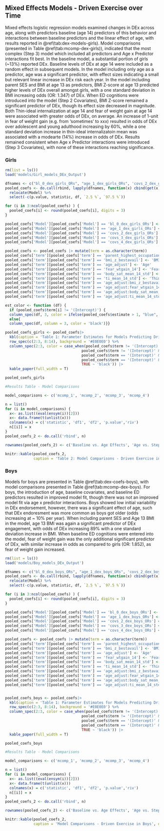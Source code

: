 ## Mixed Effects Models - Driven Exercise over Time

Mixed effects logistic regression models examined changes in DEx across age, along with predictors baseline (age 14) predictors of this behavior and interactions between baseline predictors and the linear effect of age, with results reported in \@ref(tab:dex-models-girls). Model comparisons (presented in Table \@ref(tab:mcomp-dex-girls)), indicated that the most complex (Step 3) model which included all predictors and Age x Predictor interactions fit best. In the baseline model, a substantial portion of girls (~13%) reported DEx. Baseline levels of DEx at age 14 were included as a random effect in subsequent models. In the model including only age as a predictor, age was a significant predictor, with effect sizes indicating a small but relevant linear increase in DEx risk each year. In the model including parent SES and BMI at age 13 as predictors, BMI Z-score at age 13 predicted higher levels of DEx overall amongst girls, with a one standard deviation in BMI increasing odds (OR: 1.347) of DEx. When ED cognitions were introduced into the model (Step 2 Covariates), BMI Z-score remained a significant predictor of DEx, though its effect size decreased in magnitude. Both Thin-ideal internalization at age 14 and fear of weight gain at age 14 were associated with greater odds of DEx, on average. An increase of 1-unit in fear of weight gain (e.g. from 'sometimes' to xxx) resulted in odds of DEx over adolescent and young adulthood increasing by 60%, while a one standard deviation increase in thin-ideal internalizatoin mean was associated with a modearte (14%) increase in odds of DEx. Results remained consistent when Age x Predictor interactions were introduced (Step 3 Covariates), with none of these interactions reaching significance. 

### Girls

```r
rm(list = ls())
load('models/Girl_models_DEx_Output')

dfnames <- c("bl_0_dex_girls_ORs", "age_1_dex_girls_ORs", 'covs_2_dex_girls_ORs', 'covs_3_dex_girls_ORs', 'covs_4_dex_girls_ORs')
pooled_coefs <- do.call(rbind, lapply(dfnames, function(x) cbind(get(x), Model=x))) |> 
  relocate(Model) %>% 
  select(-c(p.value, statistic, df, `2.5 %`, `97.5 %`))

for (i in 3:ncol(pooled_coefs) ) {
  pooled_coefs[i] <- round(pooled_coefs[i], digits = 3)
}

pooled_coefs['Model'][pooled_coefs['Model'] == 'bl_0_dex_girls_ORs'] <- 'Baseline Model'
pooled_coefs['Model'][pooled_coefs['Model'] == 'age_1_dex_girls_ORs'] <- 'Age Effect Model'
pooled_coefs['Model'][pooled_coefs['Model'] == 'covs_2_dex_girls_ORs'] <- 'Step 1 Covariates'
pooled_coefs['Model'][pooled_coefs['Model'] == 'covs_3_dex_girls_ORs'] <- 'Step 2 Covariates'
pooled_coefs['Model'][pooled_coefs['Model'] == 'covs_4_dex_girls_ORs'] <- 'Step 3 Age x Cov Interactions'

pooled_coefs <- pooled_coefs |> mutate(term = as.character(term))
pooled_coefs['term'][pooled_coefs['term'] == 'parent_highest_occupation'] <- 'Parent SES'
pooled_coefs['term'][pooled_coefs['term'] == 'bmi_z_bestavail'] <- 'BMI Z - Age 13'
pooled_coefs['term'][pooled_coefs['term'] == 'age_adjust'] <- 'Age'
pooled_coefs['term'][pooled_coefs['term'] == 'fear_wtgain_14'] <- 'Fear of Wt Gain - Age 14'
pooled_coefs['term'][pooled_coefs['term'] == 'body_sat_mean_14_std'] <- 'Body Satisifaction - Age 14'
pooled_coefs['term'][pooled_coefs['term'] == 'ti_mean_14_std'] <- 'Thin-ideal Internalization - Age 14'
pooled_coefs['term'][pooled_coefs['term'] == 'age_adjust:bmi_z_bestavail'] <- 'Age x BMI (13)'
pooled_coefs['term'][pooled_coefs['term'] == 'age_adjust:fear_wtgain_14'] <- 'Age x Fear of Wt Gain (14)'
pooled_coefs['term'][pooled_coefs['term'] == 'age_adjust:body_sat_mean_14_std'] <- 'Age x Body Satisfaction (14)'
pooled_coefs['term'][pooled_coefs['term'] == 'age_adjust:ti_mean_14_std'] <- 'Age x Thin-Ideal Internalization (14)'

est_color <- function (df) {
  if (pooled_coefs$term[i] != '(Intercept)') {
  column_spec(df, 3, color = ifelse(pooled_coefs$estimate > 1, "blue", "red"))}
  else{
  column_spec(df, column = 3, color = 'black')}}

pooled_coefs_girls <- pooled_coefs|> 
  kbl(caption = 'Table 1: Parameter Estimates for Models Predicting Driven Exercise in Girls') %>% 
  row_spec(c(2:3, 8:14), background = '#E0E0E0') %>% 
  column_spec(2:3, color = case_when(pooled_coefs$term != '(Intercept)' & pooled_coefs$`0.25 %` > 1  ~ "blue",
                                   pooled_coefs$term != '(Intercept)' & pooled_coefs$`99.75 %`< 1  ~ "red", 
                                   pooled_coefs$term == '(Intercept)' & pooled_coefs$`0.25 %`> 0 ~ "blue",
                                   pooled_coefs$term == '(Intercept)' & pooled_coefs$`99.75 %`< 0  ~ "red",
                                   TRUE ~ 'black')) |> 
  kable_paper(full_width = T)

pooled_coefs_girls

```

```r
#Results Table - Model Comparisons

model_comparisons <- c('mcomp_1', 'mcomp_2', 'mcomp_3', 'mcomp_4')

n = list() 
for (i in model_comparisons) { 
  x<- as.list((eval(ensym(i))[2])) 
  x<- data.frame(t(unlist(x)))
  colnames(x) = c('statistic', 'df1', 'df2', 'p.value','riv')
  n[[i]] = x
}
pooled_coefs_2 <- do.call('rbind', n) 

rownames(pooled_coefs_2) <- c('Baseline vs. Age Effects', 'Age vs. Step 1 Covs', 'Step 1 Covs vs. Step 2 Covs', 'Step 2 Covs vs. Step 3 Age x Cov Interactions')

knitr::kable(pooled_coefs_2, 
             caption = 'Table 2: Model Comparisons - Driven Exercise in Girls', digits = 3) 


```

### Boys

Models for boys are presented in Table \@ref(tab:dex-coefs-boys), with model comparisons presented in Table \@ref(tab:mcomp-dex-boys). For boys, the introduction of age, baseline covariates, and baseline ED predictors resulted in improved model fit, though there was not an improved model fit via age x predictor interactions. Boys showed low initial variability in DEx endorsement, however, there was a significant effect of age, such that DEx endoresment was more common as boys got older (odds increasing at ~ 10% per year). When including parent SES and Age 13 BMI in the model, age 13 BMI was again a significant predictor of DEx engagement, with odds of DEx increasing 89% with a one standard deviation increase in BMI. When baseline ED cognitions were entered into the model, fear of weight gain was the only additional significant predictor of DEx, with similar increase in odds as compared to girls (OR: 1.852), as fear of weight gain increased.


```r
rm(list = ls())
load('models/Boy_models_DEx_Output')

dfnames <- c("bl_0_dex_boys_ORs", "age_1_dex_boys_ORs", 'covs_2_dex_boys_ORs', 'covs_3_dex_boys_ORs', 'covs_4_dex_boys_ORs')
pooled_coefs <- do.call(rbind, lapply(dfnames, function(x) cbind(get(x), Model=x))) |> 
  relocate(Model) %>% 
  select(-c(p.value, statistic, df, `2.5 %`, `97.5 %`))

for (i in 3:ncol(pooled_coefs) ) {
  pooled_coefs[i] <- round(pooled_coefs[i], digits = 3)
}

pooled_coefs['Model'][pooled_coefs['Model'] == 'bl_0_dex_boys_ORs'] <- 'Baseline Model'
pooled_coefs['Model'][pooled_coefs['Model'] == 'age_1_dex_boys_ORs'] <- 'Age Effect Model'
pooled_coefs['Model'][pooled_coefs['Model'] == 'covs_2_dex_boys_ORs'] <- 'Step 1 Covariates'
pooled_coefs['Model'][pooled_coefs['Model'] == 'covs_3_dex_boys_ORs'] <- 'Step 2 Covariates'
pooled_coefs['Model'][pooled_coefs['Model'] == 'covs_4_dex_boys_ORs'] <- 'Step 3 Age x Cov Interactions'

pooled_coefs <- pooled_coefs |> mutate(term = as.character(term))
pooled_coefs['term'][pooled_coefs['term'] == 'parent_highest_occupation'] <- 'Parent SES'
pooled_coefs['term'][pooled_coefs['term'] == 'bmi_z_bestavail'] <- 'BMI Z - Age 13'
pooled_coefs['term'][pooled_coefs['term'] == 'age_adjust'] <- 'Age'
pooled_coefs['term'][pooled_coefs['term'] == 'fear_wtgain_14'] <- 'Fear of Wt Gain - Age 14'
pooled_coefs['term'][pooled_coefs['term'] == 'body_sat_mean_14_std'] <- 'Body Satisifaction - Age 14'
pooled_coefs['term'][pooled_coefs['term'] == 'ti_mean_14_std'] <- 'Thin-ideal Internalization - Age 14'
pooled_coefs['term'][pooled_coefs['term'] == 'age_adjust:bmi_z_bestavail'] <- 'Age x BMI (13)'
pooled_coefs['term'][pooled_coefs['term'] == 'age_adjust:fear_wtgain_14'] <- 'Age x Fear of Wt Gain (14)'
pooled_coefs['term'][pooled_coefs['term'] == 'age_adjust:body_sat_mean_14_std'] <- 'Age x Body Satisfaction (14)'
pooled_coefs['term'][pooled_coefs['term'] == 'age_adjust:ti_mean_14_std'] <- 'Age x Thin-Ideal Internalization (14)'


pooled_coefs_boys <- pooled_coefs|> 
  kbl(caption = 'Table 1: Parameter Estimates for Models Predicting Driven Exercise in Boys') %>% 
  row_spec(c(2:3, 8:14), background = '#E0E0E0') %>% 
  column_spec(2:3, color = case_when(pooled_coefs$term != '(Intercept)' & pooled_coefs$`0.25 %` > 1  ~ "blue",
                                   pooled_coefs$term != '(Intercept)' & pooled_coefs$`99.75 %`< 1  ~ "red", 
                                   pooled_coefs$term == '(Intercept)' & pooled_coefs$`0.25 %`> 0 ~ "blue",
                                   pooled_coefs$term == '(Intercept)' & pooled_coefs$`99.75 %`< 0  ~ "red",
                                   TRUE ~ 'black')) |> 
  kable_paper(full_width = T)

pooled_coefs_boys

```



```r
#Results Table - Model Comparisons

model_comparisons <- c('mcomp_1', 'mcomp_2', 'mcomp_3', 'mcomp_4')

n = list() 
for (i in model_comparisons) { 
  x<- as.list((eval(ensym(i))[2])) 
  x<- data.frame(t(unlist(x)))
  colnames(x) = c('statistic', 'df1', 'df2', 'p.value','riv')
  n[[i]] = x
}
pooled_coefs_2 <- do.call('rbind', n) 

rownames(pooled_coefs_2) <- c('Baseline vs. Age Effects', 'Age vs. Step 1 Covs', 'Step 1 Covs vs. Step 2 Covs', 'Step 2 Covs vs. Step 3 Age x Cov Interactions')

knitr::kable(pooled_coefs_2, 
             caption = 'Model Comparisons - Driven Exercise in Boys', digits = 3) 

```

